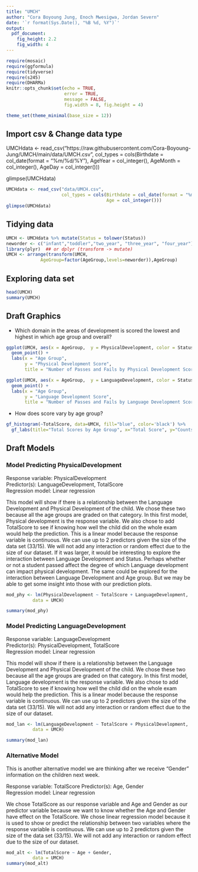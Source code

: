 ```yaml
---
title: "UMCH"
author: "Cora Boyoung Jung, Enoch Mwesigwa, Jordan Severn"
date: '`r format(Sys.Date(), "%B %d, %Y")`'
output: 
  pdf_document:
    fig_height: 2.2
    fig_width: 4
---
```


```r
require(mosaic)
require(ggformula)
require(tidyverse)
require(s245)
require(DHARMa)
knitr::opts_chunk$set(echo = TRUE, 
                      error = TRUE,
                      message = FALSE,
                      fig.width = 8, fig.height = 4)

theme_set(theme_minimal(base_size = 12))
```

## Import csv & Change data type
  

UMCHdata <- read_csv("https://raw.githubusercontent.com/Cora-Boyoung-Jung/UMCH/main/data/UMCH.csv", 
                 col_types = cols(Birthdate = col_date(format = "%m/%d/%Y"), 
                                  AgeYear = col_integer(), 
                                  AgeMonth = col_integer(), 
                                  AgeDay = col_integer()))

glimpse(UMCHdata)

```r
UMCHdata <- read_csv("data/UMCH.csv",
                     col_types = cols(Birthdate = col_date(format = "%m/%d/%Y"),
                                      Age = col_integer()))
glimpse(UMCHdata)
```


## Tidying data
  
```r
UMCH <- UMCHdata %>% mutate(Status = tolower(Status))
neworder <- c("infant","toddler","two_year", "three_year", "four_year")
library(plyr)  ## or dplyr (transform -> mutate)
UMCH <- arrange(transform(UMCH,
             AgeGroup=factor(AgeGroup,levels=neworder)),AgeGroup)
```

## Exploring data set
  
```r
head(UMCH)
summary(UMCH)
```

## Draft Graphics

- Which domain in the areas of development is scored the lowest and highest in which age group and overall? 
```r
ggplot(UMCH, aes(x = AgeGroup,  y = PhysicalDevelopment, color = Status)) +
  geom_point() +
  labs(x = "Age Group",
       y = "Physical Development Score",
       title = "Number of Passes and Fails by Physical Development Score")
```
```r
ggplot(UMCH, aes(x = AgeGroup,  y = LanguageDevelopment, color = Status)) +
  geom_point() +
  labs(x = "Age Group",
       y = "Language Development Score",
       title = "Number of Passes and Fails by Language Development Score")

```
- How does score vary by age group?  
```r
gf_histogram(~TotalScore, data=UMCH, fill="blue", color='black') %>% 
  gf_labs(title="Total Scores by Age Group", x="Total Score", y="Counts") + facet_wrap(~AgeGroup)

```

## Draft Models

### Model Predicting PhysicalDevelopment  
   
Response variable: PhysicalDevelopment  
Predictor(s): LanguageDevelopment, TotalScore   
Regression model: Linear regression  

This model will show if there is a relationship between the Language Development and Physical Development of the child. We chose these two because all the age groups are graded on that category. In this first model, Physical development is the response variable. We also chose to add TotalScore to see if knowing how well the child did on the whole exam would help the prediction. This is a linear model because the response variable is continuous. We can use up to 2 predictors given the size of the data set (33/15). We will not add any interaction or random effect due to the size of our dataset.  If it was larger, it would be interesting to explore the interaction between Language Development and Status. Perhaps whether or not a student passed affect the degree of which Language development can impact physical development. The same could be explored for the interaction between Language Development and Age group. But we may be able to get some insight into those with our prediction plots.

```r
mod_phy <- lm(PhysicalDevelopment ~ TotalScore + LanguageDevelopment, 
          data = UMCH)

summary(mod_phy)
```

### Model Predicting LanguageDevelopment  
  
Response variable: LanguageDevelopment  
Predictor(s): PhysicalDevelopment, TotalScore   
Regression model: Linear regression  

This model will show if there is a relationship between the Language Development and Physical Development of the child. We chose these two because all the age groups are graded on that category. In this first model, Language development is the response variable. We also chose to add TotalScore to see if knowing how well the child did on the whole exam would help the prediction. This is a linear model because the response variable is continuous. We can use up to 2 predictors given the size of the data set (33/15). We will not add any interaction or random effect due to the size of our dataset.  

```r
mod_lan <- lm(LanguageDevelopment ~ TotalScore + PhysicalDevelopment, 
          data = UMCH)

summary(mod_lan)
```

### Alternative Model  
    
This is another alternative model we are thinking after we receive "Gender" information on the children next week. 

Response variable: TotalScore 
Predictor(s): Age, Gender   
Regression model: Linear regression 

We chose TotalScore as our response variable and Age and Gender as our predictor variable because we want to know whether the Age and Gender have effect on the TotalScore. We chose linear regression model because it is used to show or predict the relationship between two variables where the response variable is continuous. We can use up to 2 predictors given the size of the data set (33/15). We will not add any interaction or random effect due to the size of our dataset.   
  
```r
mod_alt <- lm(TotalScore ~ Age + Gender,  
          data = UMCH)  
summary(mod_alt)  
```